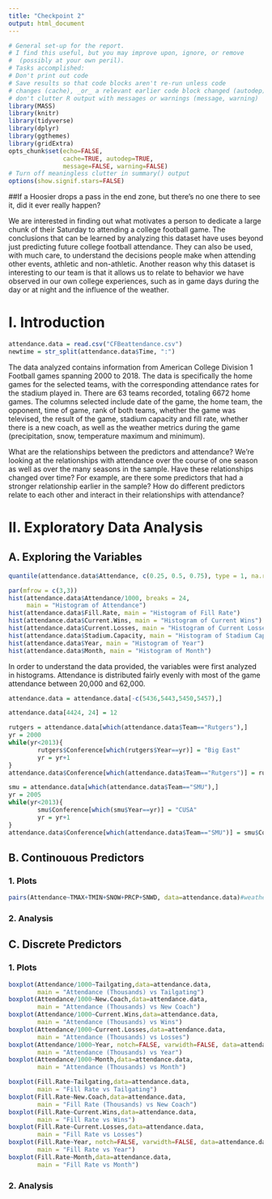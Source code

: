 ```yaml
---
title: "Checkpoint 2"
output: html_document
---
```

```r
# General set-up for the report.
# I find this useful, but you may improve upon, ignore, or remove
#  (possibly at your own peril).
# Tasks accomplished:
# Don't print out code
# Save results so that code blocks aren't re-run unless code
# changes (cache), _or_ a relevant earlier code block changed (autodep),
# don't clutter R output with messages or warnings (message, warning)
library(MASS)
library(knitr)
library(tidyverse)
library(dplyr)
library(ggthemes)
library(gridExtra)
opts_chunk$set(echo=FALSE,
               cache=TRUE, autodep=TRUE,
               message=FALSE, warning=FALSE)
# Turn off meaningless clutter in summary() output
options(show.signif.stars=FALSE)
```

##If a Hoosier drops a pass in the end zone, but there's no one there to see it, did it ever really happen?

We are interested in finding out what motivates a person to dedicate a large chunk of their Saturday to attending a college football game. The conclusions that can be learned by analyzing this dataset have uses beyond just predicting future college football attendance. They can also be used, with much care, to understand the decisions people make when attending other events, athletic and non-athletic. Another reason why this dataset is interesting to our team is that it allows us to relate to behavior we have observed in our own college experiences, such as in game days during the day or at night and the influence of the weather.

# I. Introduction

```r
attendance.data = read.csv("CFBeattendance.csv")
newtime = str_split(attendance.data$Time, ":")
```

The data analyzed contains information from American College Division 1 Football games spanning 2000 to 2018. The data is specifically the home games for the selected teams, with the corresponding attendance rates for the stadium played in. There are 63 teams recorded, totaling 6672 home games. The columns selected include date of the game, the home team, the opponent, time of game, rank of both teams, whether the game was televised, the result of the game, stadium capacity and fill rate, whether there is a new coach, as well as the weather metrics during the game (precipitation, snow, temperature maximum and minimum). 

What are the relationships between the predictors and attendance? We’re looking at the relationships with attendance over the course of one season as well as over the many seasons in the sample. Have these relationships changed over time? For example, are there some predictors that had a stronger relationship earlier in the sample? How do different predictors relate to each other and interact in their relationships with attendance?


# II. Exploratory Data Analysis

## A. Exploring the Variables

```r
quantile(attendance.data$Attendance, c(0.25, 0.5, 0.75), type = 1, na.rm = TRUE)
```

```r
par(mfrow = c(3,3))
hist(attendance.data$Attendance/1000, breaks = 24,
     main = "Histogram of Attendance")
hist(attendance.data$Fill.Rate, main = "Histogram of Fill Rate")
hist(attendance.data$Current.Wins, main = "Histogram of Current Wins")
hist(attendance.data$Current.Losses, main = "Histogram of Current Losses")
hist(attendance.data$Stadium.Capacity, main = "Histogram of Stadium Capacity")
hist(attendance.data$Year, main = "Histogram of Year")
hist(attendance.data$Month, main = "Histogram of Month")
```

In order to understand the data provided, the variables were first analyzed in histograms. Attendance is distributed fairly evenly with most of the game attendance between 20,000 and 62,000.

```r
attendance.data = attendance.data[-c(5436,5443,5450,5457),]
```

```r
attendance.data[4424, 24] = 12

rutgers = attendance.data[which(attendance.data$Team=="Rutgers"),]
yr = 2000
while(yr<2013){
        rutgers$Conference[which(rutgers$Year==yr)] = "Big East"
        yr = yr+1
}
attendance.data$Conference[which(attendance.data$Team=="Rutgers")] = rutgers$Conference

smu = attendance.data[which(attendance.data$Team=="SMU"),]
yr = 2005
while(yr<2013){
        smu$Conference[which(smu$Year==yr)] = "CUSA"
        yr = yr+1
}
attendance.data$Conference[which(attendance.data$Team=="SMU")] = smu$Conference
```


## B. Continouous Predictors

### 1. Plots

```r
pairs(Attendance~TMAX+TMIN+SNOW+PRCP+SNWD, data=attendance.data)#weather
```

### 2. Analysis

## C. Discrete Predictors

### 1. Plots

```r

boxplot(Attendance/1000~Tailgating,data=attendance.data,
        main = "Attendance (Thousands) vs Tailgating")
boxplot(Attendance/1000~New.Coach,data=attendance.data,
        main = "Attendance (Thousands) vs New Coach")
boxplot(Attendance/1000~Current.Wins,data=attendance.data,
        main = "Attendance (Thousands) vs Wins")
boxplot(Attendance/1000~Current.Losses,data=attendance.data,
        main = "Attendance (Thousands) vs Losses")
boxplot(Attendance/1000~Year, notch=FALSE, varwidth=FALSE, data=attendance.data,
        main = "Attendance (Thousands) vs Year")
boxplot(Attendance/1000~Month,data=attendance.data,
        main = "Attendance (Thousands) vs Month")

boxplot(Fill.Rate~Tailgating,data=attendance.data,
        main = "Fill Rate vs Tailgating")
boxplot(Fill.Rate~New.Coach,data=attendance.data,
        main = "Fill Rate (Thousands) vs New Coach")
boxplot(Fill.Rate~Current.Wins,data=attendance.data,
        main = "Fill Rate vs Wins")
boxplot(Fill.Rate~Current.Losses,data=attendance.data,
        main = "Fill Rate vs Losses")
boxplot(Fill.Rate~Year, notch=FALSE, varwidth=FALSE, data=attendance.data,
        main = "Fill Rate vs Year")
boxplot(Fill.Rate~Month,data=attendance.data,
        main = "Fill Rate vs Month")
```

### 2. Analysis
